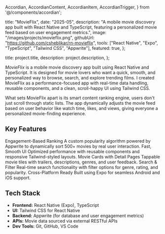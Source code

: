   Accordian,
  AccordianContent,
  AccordianItem,
  AccordianTrigger,
} from '@/components/accordian';

  title: "MovieFlix",
  date: "2025-05",
  description:
    "A mobile movie discovery app built with React Native and TypeScript, featuring a personalized movie feed based on user engagement metrics.",
  image: "/images/projects/movieflix.png",
  githubUrl: "https://github.com/csheblikar/rn-movieflix",
  tools: ["React Native", "Expo", "TypeScript", "Tailwind CSS", "Appwrite"],
  featured: true,
};

  title: project.title,
  description: project.description,
};


*MovieFlix* is a mobile movie discovery app built using React Native and TypeScript. It is designed for movie lovers who want a quick, smooth, and personalized way to browse, search, and explore trending films. I created MovieFlix as a performance-focused app with real-time data handling, reusable components, and a clean, scroll-happy UI using Tailwind CSS.

What sets MovieFlix apart is its smart content ranking engine, users don't just scroll through static lists. The app dynamically adjusts the movie feed based on user behavior like watch time, likes, and views, giving everyone a personalized movie-finding experience.

## Key Features

<Accordian as="dl">
  <AccordianItem>
    <AccordianTrigger as="dt">
      Engagement-Based Ranking
    </AccordianTrigger>
    <AccordianContent as="dd">
      A custom popularity algorithm powered by Appwrite to dynamically sort 500+ movies by real user interaction.
    </AccordianContent>
  </AccordianItem>
  <AccordianItem>
    <AccordianTrigger as="dt">
      Fast, Smooth UI
    </AccordianTrigger>
    <AccordianContent as="dd">
      Optimized performance with reusable components and responsive Tailwind-styled layouts.
    </AccordianContent>
  </AccordianItem>
  <AccordianItem>
    <AccordianTrigger as="dt">
      Movie Cards with Detail Pages
    </AccordianTrigger>
    <AccordianContent as="dd">
      Tappable movie tiles with trailers, descriptions, genres, and user feedback.
    </AccordianContent>
  </AccordianItem>
  <AccordianItem>
    <AccordianTrigger as="dt">
      Search & Filter
    </AccordianTrigger>
    <AccordianContent as="dd">
      Real-time search functionality with filter options for genre, rating, and popularity.
    </AccordianContent>
  </AccordianItem>
  <AccordianItem>
    <AccordianTrigger as="dt">
      Cross-Platform Ready
    </AccordianTrigger>
    <AccordianContent as="dd">
      Built using Expo for seamless Android and iOS support.
    </AccordianContent>
  </AccordianItem>
</Accordian>

## Tech Stack

- **Frontend:** React Native (Expo), TypeScript
- **UI:** Tailwind CSS for React Native
- **Backend:** Appwrite (for database and user engagement metrics)
- **APIs:** Movie data sourced via external RESTful APIs
- **Dev Tools:** Git, GitHub, VS Code
